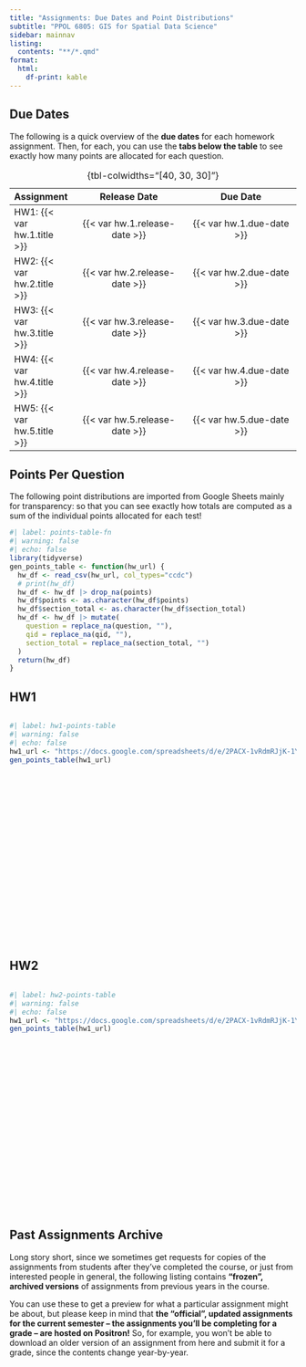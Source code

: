 ```yaml
---
title: "Assignments: Due Dates and Point Distributions"
subtitle: "PPOL 6805: GIS for Spatial Data Science"
sidebar: mainnav
listing:
  contents: "**/*.qmd"
format:
  html:
    df-print: kable
---
```


## Due Dates

The following is a quick overview of the **due dates** for each homework assignment. Then, for each, you can use the **tabs below the table** to see exactly how many points are allocated for each question.

| Assignment | Release Date | Due Date |
| - |:-:|:-:|
| HW1: {{< var hw.1.title >}} | {{< var hw.1.release-date >}} | {{< var hw.1.due-date >}} |
| HW2: {{< var hw.2.title >}} | {{< var hw.2.release-date >}} | {{< var hw.2.due-date >}} |
| HW3: {{< var hw.3.title >}} | {{< var hw.3.release-date >}} | {{< var hw.3.due-date >}} |
| HW4: {{< var hw.4.title >}} | {{< var hw.4.release-date >}} | {{< var hw.4.due-date >}} |
| HW5: {{< var hw.5.title >}} | {{< var hw.5.release-date >}} | {{< var hw.5.due-date >}} |

: {tbl-colwidths="[40, 30, 30]"}

## Points Per Question

The following point distributions are imported from Google Sheets mainly for transparency: so that you can see exactly how totals are computed as a sum of the individual points allocated for each test!

```r
#| label: points-table-fn
#| warning: false
#| echo: false
library(tidyverse)
gen_points_table <- function(hw_url) {
  hw_df <- read_csv(hw_url, col_types="ccdc")
  # print(hw_df)
  hw_df <- hw_df |> drop_na(points)
  hw_df$points <- as.character(hw_df$points)
  hw_df$section_total <- as.character(hw_df$section_total)
  hw_df <- hw_df |> mutate(
    question = replace_na(question, ""),
    qid = replace_na(qid, ""),
    section_total = replace_na(section_total, "")
  )
  return(hw_df)
}
```

::: {.panel-tabset}

## HW1

<div style="height: 400px !important; max-height: 400px !important; overflow-y: scroll !important;">

```r
#| label: hw1-points-table
#| warning: false
#| echo: false
hw1_url <- "https://docs.google.com/spreadsheets/d/e/2PACX-1vRdmRJjK-1YCbLJsadNLO_uJ1UwWOnOvPqPHWtQxp1xLJFhJrELYVMRXoiT4W3img2H79fIop-_O9jp/pub?gid=0&single=true&output=csv"
gen_points_table(hw1_url)
```

</div>

## HW2

<div style="height: 400px !important; max-height: 400px !important; overflow-y: scroll !important;">

```r
#| label: hw2-points-table
#| warning: false
#| echo: false
hw1_url <- "https://docs.google.com/spreadsheets/d/e/2PACX-1vRdmRJjK-1YCbLJsadNLO_uJ1UwWOnOvPqPHWtQxp1xLJFhJrELYVMRXoiT4W3img2H79fIop-_O9jp/pub?gid=1198705169&single=true&output=csv"
gen_points_table(hw1_url)
```

</div>

:::

## Past Assignments Archive

Long story short, since we sometimes get requests for copies of the assignments from students after they've completed the course, or just from interested people in general, the following listing contains **"frozen", archived versions** of assignments from previous years in the course.

You can use these to get a preview for what a particular assignment might be about, but please keep in mind that **the "official", updated assignments for the current semester -- the assignments you'll be completing for a grade -- are hosted on Positron!** So, for example, you won't be able to download an older version of an assignment from here and submit it for a grade, since the contents change year-by-year.

